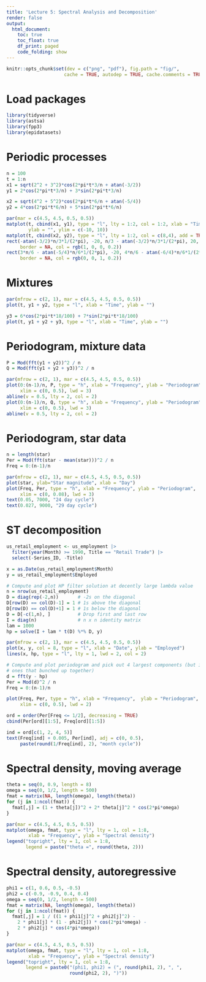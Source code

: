 ```yaml
---
title: 'Lecture 5: Spectral Analysis and Decomposition'
render: false
output:
  html_document:
    toc: true
    toc_float: true
    df_print: paged
    code_folding: show
---
```


```r
knitr::opts_chunk$set(dev = c("png", "pdf"), fig.path = "fig/",
                     cache = TRUE, autodep = TRUE, cache.comments = TRUE)
```

# Load packages

```r
library(tidyverse)
library(astsa)
library(fpp3)
library(epidatasets)
```

# Periodic processes

```r
n = 100
t = 1:n
x1 = sqrt(2^2 + 3^2)*cos(2*pi*t*3/n + atan(-3/2))
y1 = 2*cos(2*pi*t*3/n) + 3*sin(2*pi*t*3/n)

x2 = sqrt(4^2 + 5^2)*cos(2*pi*t*6/n + atan(-5/4))
y2 = 4*cos(2*pi*t*6/n) + 5*sin(2*pi*t*6/n)

par(mar = c(4.5, 4.5, 0.5, 0.5))
matplot(t, cbind(x1, y1), type = "l", lty = 1:2, col = 1:2, xlab = "Time",
        ylab = "", ylim = c(-10, 10))
matplot(t, cbind(x2, y2), type = "l", lty = 1:2, col = c(8,4), add = TRUE)
rect(-atan(-3/2)*n/3*1/(2*pi), -20, n/3 - atan(-3/2)*n/3*1/(2*pi), 20,
     border = NA, col = rgb(1, 0, 0, 0.2))
rect(3*n/6 - atan(-5/4)*n/6*1/(2*pi), -20, 4*n/6 - atan(-6/4)*n/6*1/(2*pi), 20,
     border = NA, col = rgb(0, 0, 1, 0.2))
```

# Mixtures

```r
par(mfrow = c(2, 1), mar = c(4.5, 4.5, 0.5, 0.5))
plot(t, y1 + y2, type = "l", xlab = "Time", ylab = "")

y3 = 6*cos(2*pi*t*18/100) + 7*sin(2*pi*t*18/100)
plot(t, y1 + y2 + y3, type = "l", xlab = "Time", ylab = "")
```

# Periodogram, mixture data

```r
P = Mod(fft(y1 + y2))^2 / n
Q = Mod(fft(y1 + y2 + y3))^2 / n

par(mfrow = c(2, 1), mar = c(4.5, 4.5, 0.5, 0.5))
plot(0:(n-1)/n, P, type = "h", xlab = "Frequency", ylab = "Periodogram", 
     xlim = c(0, 0.5), lwd = 3)
abline(v = 0.5, lty = 2, col = 2)
plot(0:(n-1)/n, Q, type = "h", xlab = "Frequency", ylab = "Periodogram",  
     xlim = c(0, 0.5), lwd = 3)
abline(v = 0.5, lty = 2, col = 2)
```

# Periodogram, star data

```r
n = length(star)
Per = Mod(fft(star - mean(star)))^2 / n
Freq = 0:(n-1)/n

par(mfrow = c(2, 1), mar = c(4.5, 4.5, 0.5, 0.5))
plot(star, ylab="Star magnitude", xlab = "Day")
plot(Freq, Per, type = "h", xlab = "Frequency", ylab = "Periodogram",  
     xlim = c(0, 0.08), lwd = 3)
text(0.05, 7000, "24 day cycle")
text(0.027, 9000, "29 day cycle")
```

# ST decomposition

```r
us_retail_employment <- us_employment |>
  filter(year(Month) >= 1990, Title == "Retail Trade") |>
  select(-Series_ID, -Title) 

x = as.Date(us_retail_employment$Month)
y = us_retail_employment$Employed

# Compute and plot HP filter solution at decently large lambda value
n = nrow(us_retail_employment)
D = diag(rep(-2,n))       # -2s on the diagonal
D[row(D) == col(D)-1] = 1 # 1s above the diagonal
D[row(D) == col(D)+1] = 1 # 1s below the diagonal
D = D[-c(1,n), ]          # Drop first and last row
I = diag(n)               # n x n identity matrix
lam = 1000
hp = solve(I + lam * t(D) %*% D, y)

par(mfrow = c(2, 1), mar = c(4.5, 4.5, 0.5, 0.5))
plot(x, y, col = 8, type = "l", xlab = "Date", ylab = "Employed")
lines(x, hp, type = "l", lty = 1, lwd = 2, col = 2)

# Compute and plot periodogram and pick out 4 largest components (but ignoring
# ones that bunched up together)
d = fft(y - hp)
Per = Mod(d)^2 / n
Freq = 0:(n-1)/n

plot(Freq, Per, type = "h", xlab = "Frequency",  ylab = "Periodogram", 
     xlim = c(0, 0.5), lwd = 2)

ord = order(Per[Freq <= 1/2], decreasing = TRUE)
cbind(Per[ord][1:5], Freq[ord][1:5])

ind = ord[c(1, 2, 4, 5)]
text(Freq[ind] + 0.005, Per[ind], adj = c(0, 0.5),
     paste(round(1/Freq[ind], 2), "month cycle"))
```

# Spectral density, moving average

```r
theta = seq(0, 0.9, length = 8)
omega = seq(0, 1/2, length = 500)
fmat = matrix(NA, length(omega), length(theta))
for (j in 1:ncol(fmat)) {
  fmat[,j] = (1 + theta[j])^2 + 2* theta[j]^2 * cos(2*pi*omega)
}

par(mar = c(4.5, 4.5, 0.5, 0.5))
matplot(omega, fmat, type = "l", lty = 1, col = 1:8, 
        xlab = "Frequency", ylab = "Spectral density")
legend("topright", lty = 1, col = 1:8,
       legend = paste("theta =", round(theta, 2)))
```

# Spectral density, autoregressive

```r
phi1 = c(1, 0.6, 0.5, -0.5)
phi2 = c(-0.9, -0.9, 0.4, 0.4)
omega = seq(0, 1/2, length = 500)
fmat = matrix(NA, length(omega), length(theta))
for (j in 1:ncol(fmat)) {
  fmat[,j] = 1 / ((1 + phi1[j]^2 + phi2[j]^2) -
    2 * phi1[j] * (1 - phi2[j]) * cos(2*pi*omega) -
    2 * phi2[j] * cos(4*pi*omega))
}

par(mar = c(4.5, 4.5, 0.5, 0.5))
matplot(omega, fmat, type = "l", lty = 1, col = 1:8, 
        xlab = "Frequency", ylab = "Spectral density")
legend("topright", lty = 1, col = 1:8,
       legend = paste0("(phi1, phi2) = (", round(phi1, 2), ", ", 
                       round(phi2, 2), ")"))
```
